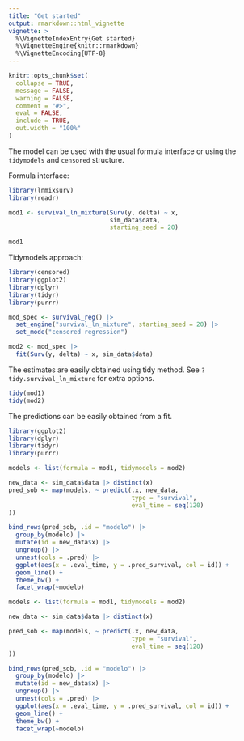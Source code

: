 ---
title: "Get started"
output: rmarkdown::html_vignette
vignette: >
  %\VignetteIndexEntry{Get started}
  %\VignetteEngine{knitr::rmarkdown}
  %\VignetteEncoding{UTF-8}
---
  
```{r setup, include = FALSE}
knitr::opts_chunk$set(
  collapse = TRUE,
  message = FALSE,
  warning = FALSE,
  comment = "#>",
  eval = FALSE,
  include = TRUE,
  out.width = "100%"
)
```

The model can be used with the usual formula interface or using the `tidymodels` and `censored` structure.

Formula interface:

```{r eval = TRUE, include = TRUE}
library(lnmixsurv)
library(readr)

mod1 <- survival_ln_mixture(Surv(y, delta) ~ x,
                            sim_data$data,
                            starting_seed = 20)

mod1
```

Tidymodels approach:

```{r eval=TRUE, include=TRUE}
library(censored)
library(ggplot2)
library(dplyr)
library(tidyr)
library(purrr)

mod_spec <- survival_reg() |>
  set_engine("survival_ln_mixture", starting_seed = 20) |>
  set_mode("censored regression")

mod2 <- mod_spec |>
  fit(Surv(y, delta) ~ x, sim_data$data)      
```

The estimates are easily obtained using tidy method. See `?tidy.survival_ln_mixture` for extra options.

```{r eval = TRUE}
tidy(mod1)
tidy(mod2)
```

The predictions can be easily obtained from a fit.

```{r prediction}
library(ggplot2)
library(dplyr)
library(tidyr)
library(purrr)

models <- list(formula = mod1, tidymodels = mod2)

new_data <- sim_data$data |> distinct(x)
pred_sob <- map(models, ~ predict(.x, new_data,
                                  type = "survival",
                                  eval_time = seq(120)
))

bind_rows(pred_sob, .id = "modelo") |>
  group_by(modelo) |>
  mutate(id = new_data$x) |>
  ungroup() |>
  unnest(cols = .pred) |>
  ggplot(aes(x = .eval_time, y = .pred_survival, col = id)) +
  geom_line() +
  theme_bw() +
  facet_wrap(~modelo)
```

```{r echo = FALSE, eval = TRUE, fig.width=7}
models <- list(formula = mod1, tidymodels = mod2)

new_data <- sim_data$data |> distinct(x)

pred_sob <- map(models, ~ predict(.x, new_data,
                                  type = "survival",
                                  eval_time = seq(120)
))

bind_rows(pred_sob, .id = "modelo") |>
  group_by(modelo) |>
  mutate(id = new_data$x) |>
  ungroup() |>
  unnest(cols = .pred) |>
  ggplot(aes(x = .eval_time, y = .pred_survival, col = id)) +
  geom_line() +
  theme_bw() +
  facet_wrap(~modelo)
```

